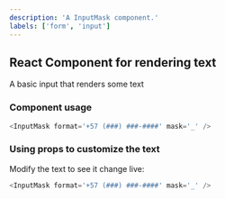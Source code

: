 ```yaml
---
description: 'A InputMask component.'
labels: ['form', 'input']
---
```



## React Component for rendering text

A basic input that renders some text

### Component usage

```js
<InputMask format='+57 (###) ###-####' mask='_' />
```

### Using props to customize the text

Modify the text to see it change live:

```js live
<InputMask format='+57 (###) ###-####' mask='_' />
```
